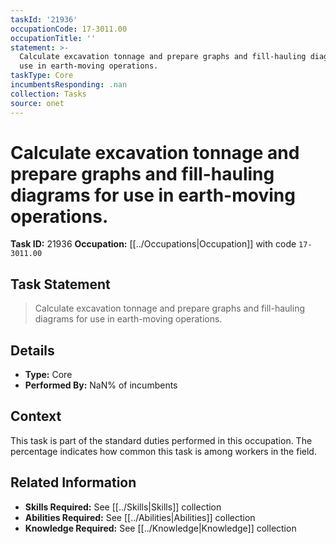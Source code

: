 ```yaml
---
taskId: '21936'
occupationCode: 17-3011.00
occupationTitle: ''
statement: >-
  Calculate excavation tonnage and prepare graphs and fill-hauling diagrams for
  use in earth-moving operations.
taskType: Core
incumbentsResponding: .nan
collection: Tasks
source: onet
---
```

# Calculate excavation tonnage and prepare graphs and fill-hauling diagrams for use in earth-moving operations.

**Task ID:** 21936
**Occupation:** [[../Occupations|Occupation]] with code `17-3011.00`

## Task Statement

> Calculate excavation tonnage and prepare graphs and fill-hauling diagrams for use in earth-moving operations.

## Details

- **Type:** Core
- **Performed By:** NaN% of incumbents

## Context

This task is part of the standard duties performed in this occupation. The percentage indicates how common this task is among workers in the field.

## Related Information

- **Skills Required:** See [[../Skills|Skills]] collection
- **Abilities Required:** See [[../Abilities|Abilities]] collection
- **Knowledge Required:** See [[../Knowledge|Knowledge]] collection
